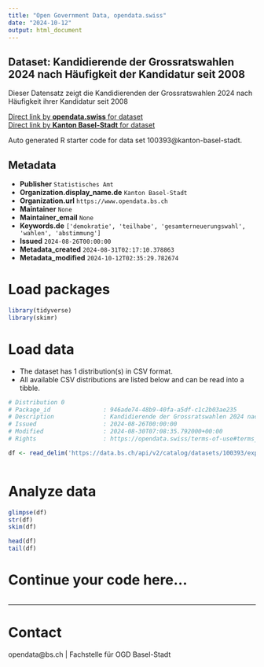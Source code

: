 ```yaml
---
title: "Open Government Data, opendata.swiss"
date: "2024-10-12"
output: html_document
---
```


## Dataset: Kandidierende der Grossratswahlen 2024 nach Häufigkeit der Kandidatur seit 2008

Dieser Datensatz zeigt die Kandidierenden der Grossratswahlen 2024 nach Häufigkeit ihrer Kandidatur seit 2008

[Direct link by **opendata.swiss** for dataset](https://opendata.swiss/de/dataset/kandidierende-der-grossratswahlen-2024-nach-haufigkeit-der-kandidatur-seit-2008)<br>
[Direct link by **Kanton Basel-Stadt** for dataset](https://data.bs.ch/explore/dataset/100393/)

Auto generated R starter code for data set 100393@kanton-basel-stadt.

## Metadata

- **Publisher** `Statistisches Amt`
- **Organization.display_name.de** `Kanton Basel-Stadt`
- **Organization.url** `https://www.opendata.bs.ch`
- **Maintainer** `None`
- **Maintainer_email** `None`
- **Keywords.de** `['demokratie', 'teilhabe', 'gesamterneuerungswahl', 'wahlen', 'abstimmung']`
- **Issued** `2024-08-26T00:00:00`
- **Metadata_created** `2024-08-31T02:17:10.378863`
- **Metadata_modified** `2024-10-12T02:35:29.782674`


# Load packages

```r

library(tidyverse)
library(skimr)

```

# Load data

-   The dataset has 1 distribution(s) in CSV format.
-   All available CSV distributions are listed below and can be read into a tibble.

```r

# Distribution 0
# Package_id               : 946ade74-48b9-40fa-a5df-c1c2b03ae235
# Description              : Kandidierende der Grossratswahlen 2024 nach Häufigkeit der Kandidatur seit 2008 (csv)
# Issued                   : 2024-08-26T00:00:00
# Modified                 : 2024-08-30T07:08:35.792000+00:00
# Rights                   : https://opendata.swiss/terms-of-use#terms_by

df <- read_delim('https://data.bs.ch/api/v2/catalog/datasets/100393/exports/csv?use_labels=true')



```

# Analyze data

```r

glimpse(df)
str(df)
skim(df)

head(df)
tail(df)

```

# Continue your code here...

```r

```

------------------------------------------------------------------------

# Contact

opendata@bs.ch | Fachstelle für OGD Basel-Stadt
